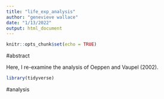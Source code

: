 ```yaml
---
title: "life_exp_analysis"
author: "genevieve wallace"
date: "1/13/2022"
output: html_document
---
```


```r
knitr::opts_chunk$set(echo = TRUE)
```

#abstract

Here, I re-examine the analysis of Oeppen and Vaupel (2002).

```r
library(tidyverse)

```

#analysis

